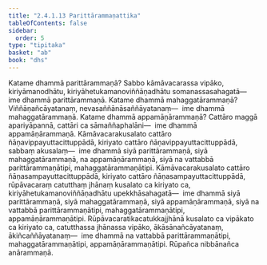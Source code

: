 ```yaml
---
title: "2.4.1.13 Parittārammaṇattika"
tableOfContents: false
sidebar:
  order: 5
type: "tipitaka"
basket: "ab"
book: "dhs"
---
```



<DynamicBreadcrumb />

<Division number="1420" book="dhs">

<Paragraph number="2126" book="dhs">
Katame dhammā parittārammaṇā? Sabbo kāmāvacarassa vipāko, kiriyāmanodhātu, kiriyāhetukamanoviññāṇadhātu somanassasahagatā—  ime dhammā parittārammaṇā.
</Paragraph>

</Division>
<Division number="1421" book="dhs">

<Paragraph number="2127" book="dhs">
Katame dhammā mahaggatārammaṇā? Viññāṇañcāyatanaṃ, nevasaññānāsaññāyatanaṃ—  ime dhammā mahaggatārammaṇā.
</Paragraph>

</Division>
<Division number="1422" book="dhs">

<Paragraph number="2128" book="dhs">
Katame dhammā appamāṇārammaṇā? Cattāro maggā apariyāpannā, cattāri ca sāmaññaphalāni—  ime dhammā appamāṇārammaṇā. Kāmāvacarakusalato cattāro ñāṇavippayuttacittuppādā, kiriyato cattāro ñāṇavippayuttacittuppādā, sabbaṃ akusalaṃ—  ime dhammā siyā parittārammaṇā, siyā mahaggatārammaṇā, na appamāṇārammaṇā, siyā na vattabbā parittārammaṇātipi, mahaggatārammaṇātipi. Kāmāvacarakusalato cattāro ñāṇasampayuttacittuppādā, kiriyato cattāro ñāṇasampayuttacittuppādā, rūpāvacaraṃ catutthaṃ jhānaṃ kusalato ca kiriyato ca, kiriyāhetukamanoviññāṇadhātu upekkhāsahagatā—  ime dhammā siyā parittārammaṇā, siyā mahaggatārammaṇā, siyā appamāṇārammaṇā, siyā na vattabbā parittārammaṇātipi, mahaggatārammaṇātipi, appamāṇārammaṇātipi. Rūpāvacaratikacatukkajjhānā kusalato ca vipākato ca kiriyato ca, catutthassa jhānassa vipāko, ākāsānañcāyatanaṃ, ākiñcaññāyatanaṃ—  ime dhammā na vattabbā parittārammaṇātipi, mahaggatārammaṇātipi, appamāṇārammaṇātipi. Rūpañca nibbānañca anārammaṇā.
</Paragraph>
</Division>